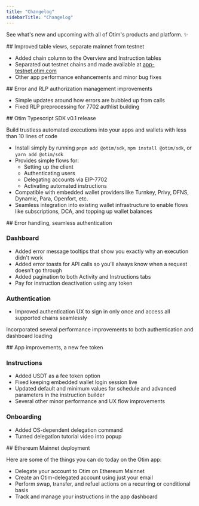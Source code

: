 ```yaml
---
title: "Changelog"
sidebarTitle: "Changelog"
---
```


See what's new and upcoming with all of Otim's products and platform. ✨

<Update label="2025.08.29" description="App v0.2.3">
  ## Improved table views, separate mainnet from testnet

  - Added chain column to the Overview and Instruction tables
  - Separated out testnet chains and made available at [app-testnet.otim.com](https://app-testnet.otim.com)
  - Other app performance enhancements and minor bug fixes
</Update>

<Update label="2025.08.15" description="SDK v0.1.1">
  ## Error and RLP authorization management improvements

  - Simple updates around how errors are bubbled up from calls
  - Fixed RLP preprocessing for 7702 authlist building
</Update>

<Update label="2025.07.30" description="SDK v0.1.0">
  ## Otim Typescript SDK v0.1 release

  Build trustless automated executions into your apps and wallets with less than 10 lines of code

  - Install simply by running `pnpm add @otim/sdk`, `npm install @otim/sdk`, or `yarn add @otim/sdk`
  - Provides simple flows for:
    - Setting up the client
    - Authenticating users
    - Delegating accounts via EIP-7702
    - Activating automated instructions
  - Compatible with embedded wallet providers like Turnkey, Privy, DFNS, Dynamic, Para, Openfort, etc.
  - Seamless integration into existing wallet infrastructure to enable flows like subscriptions, DCA, and topping up wallet balances
</Update>

<Update label="2025.07.28" description="App v0.2.2">
  ## Error handling, seamless authentication

  ### Dashboard

  - Added error message tooltips that show you exactly why an execution didn't work
  - Added error toasts for API calls so you'll always know when a request doesn’t go through
  - Added pagination to both Activity and Instructions tabs
  - Pay for instruction deactivation using any token

  ### Authentication

  - Improved authentication UX to sign in only once and access all supported chains seamlessly

  Incorporated several performance improvements to both authentication and dashboard loading
</Update>

<Update label="2025.06.17" description="App v0.2.1">
  ## App improvements, a new fee token

  ### Instructions

  - Added USDT as a fee token option
  - Fixed keeping embedded wallet login session live
  - Updated default and minimum values for schedule and advanced parameters in the instruction builder
  - Several other minor performance and UX flow improvements

  ### Onboarding

  - Added OS-dependent delegation command
  - Turned delegation tutorial video into popup
</Update>

<Update label="2025.06.05" description="App v0.2.0">
  ## Ethereum Mainnet deployment

  Here are some of the things you can do today on the Otim app:

  - Delegate your account to Otim on Ethereum Mainnet
  - Create an Otim-delegated account using just your email
  - Perform swap, transfer, and refuel actions on a recurring or conditional basis
  - Track and manage your instructions in the app dashboard
</Update>